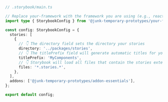 ```ts
// .storybook/main.ts

// Replace your-framework with the framework you are using (e.g., react-webpack5, vue3-webpack5)
import type { StorybookConfig } from '@junk-temporary-prototypes/your-framework';

const config: StorybookConfig = {
  stories: [
    {
      // 👇 The directory field sets the directory your stories
      directory: '../packages/stories',
      // 👇 The titlePrefix field will generate automatic titles for your stories
      titlePrefix: 'MyComponents',
      // 👇 Storybook will load all files that contain the stories extension
      files: '*.stories.*',
    },
  ],
  addons: ['@junk-temporary-prototypes/addon-essentials'],
};

export default config;
```
